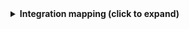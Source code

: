 <details>
<summary><b>Integration mapping (click to expand)</b></summary>

```yaml showLineNumbers
resources:
  - kind: pipeline-deployment
    selector:
      query: 'true'
    port:
      entity:
        mappings:
          identifier: .id | tostring
          title: .requestIdentifier | tostring
          blueprint: '"azureDevopsPipelineDeployment"'
          properties:
            planType: .planType
            stageName: .stageName
            jobName: .jobName
            result: .result
            startTime: .startTime
            finishTime: .finishTime
          relations:
            environment: .environment.id | tostring


```

</details>
